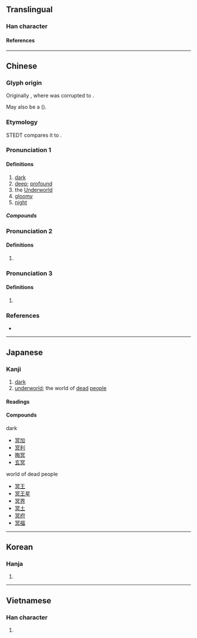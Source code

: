 {{character info/new}}
==Translingual==

===Han character===
{{Han char|rn=14|rad=冖|as=08|sn=10|four=37800|canj=BAYC|ids=⿳冖日六}}

====References====
{{Han ref|kx=0130.280|dkj=01588|dj=0293.080|hdz=10304.100|uh=51A5}}

----

==Chinese==
{{zh-forms}}

===Glyph origin===
{{Han etym}}
Originally {{Han compound|冖|日|廾|t1=cloth cover|t2=sun|t3=two hands|ls=ic}}, where {{lang|zh|廾}} was corrupted to {{lang|zh|六}}.

May also be a {{Han compound|冖|日|廾|c1=p|c2=s|c3=s|ls=psc|nocap=1}} (''{{w|Shuowen Jiezi}}'').

===Etymology===
STEDT compares it to {{inh|zh|sit-pro|*muːŋ ~ r/s-muːk||foggy; dark; sullen; menacing; thunder}}.

===Pronunciation 1===
{{zh-pron
|m=míng
|m-s=
|c=ming4,ming5
|c-t=
|g=
|h=pfs=mèn
|j=
|mb=
|md=
|mn=bêng
|mn-t=mêng5
|w=
|x=
|mc=y
|oc=y
|cat=a,n
}}

====Definitions====
{{zh-hanzi}}

# [[dark]]
# [[deep]]; [[profound]]
# the [[Underworld]]
# [[gloomy]]
# [[night]]

=====Compounds=====
{{zh-der|冥鏹|冥行擿埴|冥會|冥默|冥器|冥土|冥鈔|冥童|冥錢|冥報|冥漠君|冥婚|冥蒙|幽冥戒|冥府|冥搜|冥佑|冥奧|冥冥中|冥籍|冥數|悄冥冥|冥具|冥資|冥靈|冥頑|冥衣|冥誕|冥王|冥王星|冥界|冥福|冥濛|悄悄冥冥|冥想|冥茫|冥思|冥漠|冥行|幽冥地府|幽冥|冥冥之中|冥途|北冥|冥思苦想|冥鴻|冥子裡|冥司|冥契|冥河|冥頑不靈|冥寶|冥冥|冥壽|冥紙|冥思苦索|冥寂|晦冥|混冥|窅冥|玄冥|窈窈冥冥|窈冥|杳冥|沉冥|渺渺冥冥|鴻飛冥冥|邈冥冥|西冥|風雨晦冥|青冥|冥加|冥昧}}

===Pronunciation 2===
{{zh-pron
|m=mián
}}
====Definitions====
{{zh-hanzi}}

# {{zh-only|颠冥}}
===Pronunciation 3===
{{zh-pron
|m=miàn
}}
====Definitions====
{{zh-hanzi}}

# {{zh-only|冥眴}}
===References===
* {{R:yue:mfccd}}

----

==Japanese==

===Kanji===
{{ja-kanji|grade=|rs=冖08}}

# [[dark]]
# [[underworld]]; the world of [[dead]] [[people]]

====Readings====
{{ja-readings
|goon=みょう<みやう
|kanon=めい
|kun=くら-い
}}

====Compounds====
; dark
* [[冥加]]
* [[冥利]]
* [[晦冥]]
* [[玄冥]]
; world of dead people
* [[冥王]]
* [[冥王星]]
* [[冥界]]
* [[冥土]]
* [[冥府]]
* [[冥福]]

----

==Korean==

===Hanja===
{{ko-hanja|명}}

# {{rfdef|ko|sort=冖08}}

----

==Vietnamese==

===Han character===
{{vi-readings|rs=冖08|reading=[[minh]], [[mênh]], [[mưng]]}}

# {{rfdef|vi|sort=冖08}}